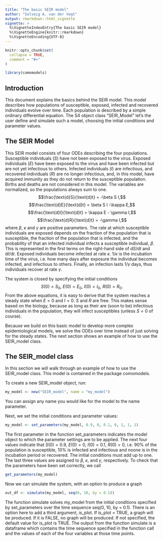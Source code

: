 ```yaml
---
title: "The basic SEIR model"
author: "Solveig A. van der Vegt"
output: rmarkdown::html_vignette
vignette: >
  %\VignetteIndexEntry{The basic SEIR model}
  %\VignetteEngine{knitr::rmarkdown}
  %\VignetteEncoding{UTF-8}
---
```


```r
knitr::opts_chunk$set(
  collapse = TRUE,
  comment = "#>"
)
```

```r
library(comomodels)
```

## Introduction
This document explains the basics behind the SEIR model. This model describes
how populations of susceptible, exposed, infected and recovered
individuals evolve over time. Each population is described by a simple
ordinary differential equation. The S4 object class "SEIR_Model" let's the user
define and simulate such a model, choosing the initial conditions and parameter values.

## The SEIR Model
This SEIR model consists of four ODEs describing the four populations. Susceptible
individuals ($S$) have not been exposed to the virus. Exposed individuals ($E$) have been
exposed to the virus and have been infected but are not yet infectious to others.
Infected individuals ($I$) are infectious, and recovered individuals ($R$) are no longer
infectious, and, in this model, have acquired immunity as they do not return
to the susceptible population. Births and deaths are not considered in this model.
The variables are normalized, so the populations always sum to one.
$$\frac{\text{d}S}{\text{d}t} = -\beta S I,$$
$$\frac{\text{d}E}{\text{d}t} = \beta S I -\kappa E,$$
$$\frac{\text{d}I}{\text{d}t} = \kappa E - \gamma I,$$
$$\frac{\text{d}R}{\text{d}t} = -\gamma I,$$
where $\beta$, $\kappa$ and $\gamma$ are positive parameters.
The rate at which susceptible individuals are exposed depends on the fraction
of the population that is susceptible, the fraction of the population that is
infected, and the probability of that an infected individual infects a
susceptible individual, $\beta$. This is represented in the
first terms on the right-hand side of $\text{d}S/ \text{d}t$ and $\text{d}I/ \text{d}t$.
Exposed individuals become infected at rate $\kappa$. $1/ \kappa$ is
the incubation time of the virus, i.e. how many days after exposure the individual
becomes infected, and infectious to others. Finally, an infection lasts $1/ \gamma$
days, thus individuals recover at rate $\gamma$.

The system is closed by specifying the initial conditions
$$S(0) = S_0,\ E(0) = E_0,\ I(0) = I_0,\ R(0) = R_0.$$
From the above equations, it is easy to derive that the system reaches a steady
state when $E = 0$ and $I = 0$. $S$ and $R$ are free. This makes sense based on
the biology, because as long as their are (soon to be) infectious individuals
in the population, they will infect susceptibles (unless $S = 0$ of course).

Because we build on this basic model to develop more complex epidemiological models,
we solve the ODEs over time instead of just solving for the steady states. The
next section shows an example of how to use the SEIR_model class.

## The SEIR_model class
In this section we will walk through an example of how to use the SEIR_model
class. This model is contained in the package comomodels.

To create a new SEIR_model object, run:
```r
my_model <- new("SEIR_model", name = "my_model")
```
You can assign any name you would like for the model to the name parameter.

Next, we set the initial conditions and parameter values:
```r
my_model <- set_parameters(my_model, 0.9, 0, 0.1, 0, 1, 1, 1)
```
The first parameter in the function set_parameters indicates the model object
to which the parameter settings are to be applied. The next four values indicate
that $S(0) = 0.9$, $E(0) = 0$, $I(0) = 0.1$, $R(0) = 0$, i.e. 90% of the
population is susceptible, 10% is infected and infectious and noone is
in the incubation period or recovered. The initial conditions must add up to one.
The last three values are assigned to $\beta$, $\kappa$, and $\gamma$, respectively.
To check that the parameters have been set correctly, we call
```r
get_parameters(my_model)
```


Now we can simulate the system, with an option to produce a graph
```r
out_df <- simulate(my_model, seq(0, 10, by = 0.1))
```
The function simulate solves my_model from the initial conditions specified
by set_parameters over the time sequence seq(0, 10, by = 0.1). There is an option
here to add a third argument, is_plot. If is_plot = TRUE, a graph will be produced.
If it is FALSE, no graph will be produced. If not specified, the default value
for is_plot is TRUE. The output from the function simulate is a dataframe which 
contains the time sequence specified in the function call and the values of each
of the four variables at those time points.

